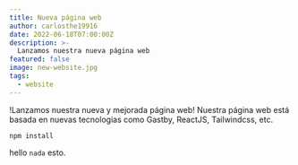 ```yaml
---
title: Nueva página web
author: carlosthe19916
date: 2022-06-18T07:00:00Z
description: >-
  Lanzamos nuestra nueva página web
featured: false
image: new-website.jpg
tags:
  - website
---
```


!Lanzamos nuestra nueva y mejorada página web! Nuestra página web está basada en nuevas tecnologias como Gastby, ReactJS, Tailwindcss, etc.

```
npm install
```

hello `nada` esto.